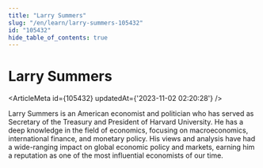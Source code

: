 ```yaml
---
title: "Larry Summers"
slug: "/en/learn/larry-summers-105432"
id: "105432"
hide_table_of_contents: true
---
```



# Larry Summers

<ArticleMeta id={105432} updatedAt={'2023-11-02 02:20:28'} />
<div className='border-solid border-b border-t-0 my-4 border-[var(--ifm-color-gray-300)]' />

Larry Summers is an American economist and politician who has served as Secretary of the Treasury and President of Harvard University. He has a deep knowledge in the field of economics, focusing on macroeconomics, international finance, and monetary policy. His views and analysis have had a wide-ranging impact on global economic policy and markets, earning him a reputation as one of the most influential economists of our time.
